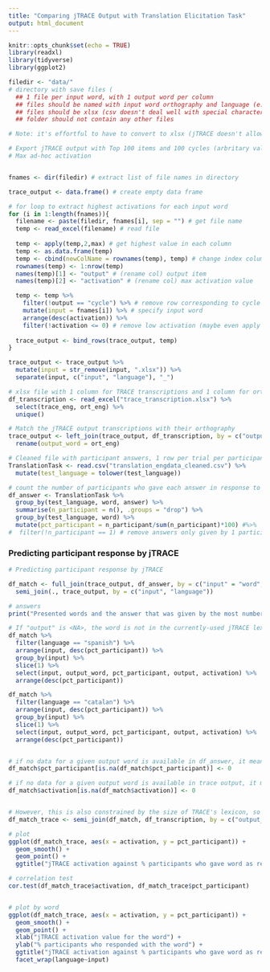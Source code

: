 ```yaml
---
title: "Comparing jTRACE Output with Translation Elicitation Task"
output: html_document
---
```


```r
knitr::opts_chunk$set(echo = TRUE)
library(readxl)
library(tidyverse)
library(ggplot2)

```


```r
filedir <- "data/" 
# directory with save files (
  ## 1 file per input word, with 1 output word per column
  ## files should be named with input word orthography and language (e.g. "gato_spanish.xlsx")
  ## files should be xlsx (csv doesn't deal well with special characters like ^ and @)
  ## folder should not contain any other files

# Note: it's effortful to have to convert to xlsx (jTRACE doesn't allow direct xlsx export), but it's the most reliable method to preserve special characters I've found so far. Would welcome ideas

# Export jTRACE output with Top 100 items and 100 cycles (arbritary value)
# Max ad-hoc activation


fnames <- dir(filedir) # extract list of file names in directory

trace_output <- data.frame() # create empty data frame

# for loop to extract highest activations for each input word
for (i in 1:length(fnames)){
  filename <- paste(filedir, fnames[i], sep = "") # get file name
  temp <- read_excel(filename) # read file
  
  temp <- apply(temp,2,max) # get highest value in each column
  temp <- as.data.frame(temp)
  temp <- cbind(newColName = rownames(temp), temp) # change index column (which has output items) into column 1 for easier organisation
  rownames(temp) <- 1:nrow(temp)
  names(temp)[1] <- "output" # (rename col) output item
  names(temp)[2] <- "activation" # (rename col) max activation value

  temp <- temp %>%
    filter(!output == "cycle") %>% # remove row corresponding to cycle number
    mutate(input = fnames[i]) %>% # specify input word
    arrange(desc(activation)) %>%
    filter(!activation <= 0) # remove low activation (maybe even apply a higher threshold? TBD)
  
  trace_output <- bind_rows(trace_output, temp)
}

trace_output <- trace_output %>%
  mutate(input = str_remove(input, ".xlsx")) %>%
  separate(input, c("input", "language"), "_")


```


```r

# xlsx file with 1 column for TRACE transcriptions and 1 column for orthography (English words) 
df_transcription <- read_excel("trace_transcription.xlsx") %>%
  select(trace_eng, ort_eng) %>%
  unique()

# Match the jTRACE output transcriptions with their orthography
trace_output <- left_join(trace_output, df_transcription, by = c("output" = "trace_eng")) %>%
  rename(output_word = ort_eng)


```


```r

# Cleaned file with participant answers, 1 row per trial per participant
TranslationTask <- read.csv("translation_engdata_cleaned.csv") %>%
  mutate(test_language = tolower(test_language))

# count the number of participants who gave each answer in response to a given trial
df_answer <- TranslationTask %>%
  group_by(test_language, word, answer) %>%
  summarise(n_participant = n(), .groups = "drop") %>%
  group_by(test_language, word) %>%
  mutate(pct_participant = n_participant/sum(n_participant)*100) #%>%
#  filter(!n_participant == 1) # remove answers only given by 1 participant as idiosyncratic answers?

```



### Predicting participant response by jTRACE

```r

# Predicting participant response by jTRACE

df_match <- full_join(trace_output, df_answer, by = c("input" = "word", "output_word" = "answer", "language" = "test_language")) %>%
  semi_join(., trace_output, by = c("input", "language"))

# answers
print("Presented words and the answer that was given by the most number of participants for that trial")

# If "output" is <NA>, the word is not in the currently-used jTRACE lexicon
df_match %>%
  filter(language == "spanish") %>% 
  arrange(input, desc(pct_participant)) %>%
  group_by(input) %>%
  slice(1) %>%
  select(input, output_word, pct_participant, output, activation) %>%
  arrange(desc(pct_participant))

df_match %>%
  filter(language == "catalan") %>% 
  arrange(input, desc(pct_participant)) %>%
  group_by(input) %>%
  slice(1) %>%
  select(input, output_word, pct_participant, output, activation) %>%
  arrange(desc(pct_participant))


# if no data for a given output word is available in df_answer, it means no participants gave that word as a response - recode as 0
df_match$pct_participant[is.na(df_match$pct_participant)] <- 0

# if no data for a given output word is available in trace output, it means that activation is outside of Top 100 words and/or below 0
df_match$activation[is.na(df_match$activation)] <- 0


# However, this is also constrained by the size of TRACE's lexicon, so subset only the words that do appear in the lexicon
df_match_trace <- semi_join(df_match, df_transcription, by = c("output_word" = "ort_eng"))

# plot
ggplot(df_match_trace, aes(x = activation, y = pct_participant)) +
  geom_smooth() +
  geom_point() +
  ggtitle("jTRACE activation against % participants who gave word as response")

# correlation test
cor.test(df_match_trace$activation, df_match_trace$pct_participant)


# plot by word
ggplot(df_match_trace, aes(x = activation, y = pct_participant)) +
  geom_smooth() +
  geom_point() +
  xlab("jTRACE activation value for the word") +
  ylab("% participants who responded with the word") +
  ggtitle("jTRACE activation against % participants who gave word as response") +
  facet_wrap(language~input)


```
